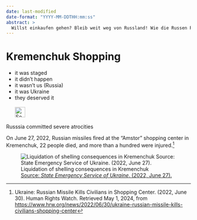 ```yaml
---
date: last-modified
date-format: "YYYY-MM-DDTHH:mm:ss"
abstract: > 
  Willst einkaufen gehen? Bleib weit weg von Russland! Wie die Russen Raketen auf das Einkaufszentrum „Amstor“ in Krementschuk abfeuerten.
---
```


# Kremenchuk Shopping {#sec-denial-kremenchuk}

::: {.callout-caution title="Myth"}
- it was staged
- it didn't happen
- it wasn't us (Russia)
- it was Ukraine
- they deserved it
[<br></br>![Search for topic in EUvsDisinfo](../all_common_img/EUvsDisinfo_400x240.jpg){height=2em}](https://euvsdisinfo.eu/disinformation-cases/?text=Kramatorsk&sort=relevance)
:::

::: {.callout-tip title="Truth"}
Russsia committed severe atrocities
:::

On June 27, 2022, Russian missiles fired at the “Amstor” shopping center in Kremenchuk, 22 people died, and more than a hundred were injured.[^denial-kremenchuk-1] 

![Liquidation of shelling consequences in Kremenchuk  
[Source: *State Emergency Service of Ukraine*. (2022, June 27).](https://www.facebook.com/photo/?fbid=404203265080902&set=pcb.404203308414231) 
](kremenchuk.jpg)

[^denial-kremenchuk-1]:  Ukraine: Russian Missile Kills Civilians in Shopping Center. (2022, June 30). Human Rights Watch. Retrieved May 1, 2024, from [https://www.hrw.org/news/2022/06/30/ukraine-russian-missile-kills-civilians-shopping-center](https://www.hrw.org/news/2022/06/30/ukraine-russian-missile-kills-civilians-shopping-center)

